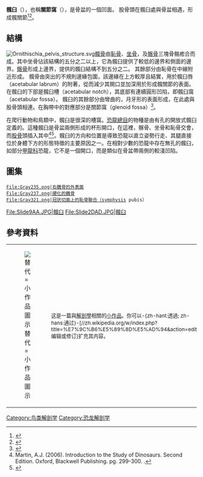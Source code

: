 '''髖臼'''（{{lang-en|acetabulum}}），也稱'''關節窩'''（{{lang-en|cotyloid cavity}}），是骨盆的一個凹面。 股骨頭在髖臼處與骨盆相遇，形成髖關節<ref name=fie>{{cite journal|vauthors=Field RE, Rajakulendran K |title= The labro-acetabular complex |year = 2011|url= | journal= J Bone Joint Surg Am | volume= 94 | issue=Suppl 2  |pages = 22–27 |pmid= 21543684 |pmc= |doi= 10.2106/JBJS.J.01710}}</ref><ref>{{cite journal|vauthors=Griffiths EJ, Khanduja V |title= Hip arthroscopy: evolution, current practice and future developments |year =2012 |url= | journal= Int Orthop | volume=36  | issue= 6 |pages = 1115–1121 |pmid= 22371112 |pmc= 3353094|doi= 10.1007/s00264-011-1459-4}}</ref>。
== 結構 ==
[[File:Ornithischia_pelvis_structure.svg|thumb]][[髋骨|髖骨]]由[[恥骨|恥骨]]、[[坐骨|坐骨]]，及[[髂骨|髂骨]]三塊骨骼癒合而成。其中坐骨佔該結構的五分之二以上，它為髖臼提供了較低的邊界和側面的邊界。[[髂骨|髂骨]]形成上邊界，提供的髖臼結構不到五分之二。 其餘部分由恥骨在中線附近形成。
髖骨由突出的不規則邊緣包圍，該邊緣在上方較厚且結實，用於髖臼唇（acetabular labrum）的附著，從而減少其開口並加深用於形成髖關節的表面。 在髖臼的下部是髖臼槽（acetabular notch），其底部有連續圓形凹陷，即髖臼窩（acetabular fossa）。 髖臼的其餘部分由彎曲的，月牙形的表面形成，在此處與股骨頭相連。在胸帶中的對應部分是關節窩（glenoid fossa）<ref>{{cite journal| author= Petersilge C |title= Imaging of the acetabular labrum |year = 2005|url= | journal= Magn Reson Imaging Clin N Am | volume=13 | issue=4 |pages = 641–52 |pmid= 16275573 |pmc= |doi=10.1016/j.mric.2005.08.015 }}</ref>。

在爬行動物和鳥類中，髖臼是很深的槽窩。[[恐龙|恐龍總目]]的物種是由有孔的開放式髖臼定義的。這種髖臼是骨盆兩側形成的杯形開口，在這裡，髂骨、坐骨和恥骨交會，而[[股骨|股骨]]頭插入其中<ref>Martin, A.J. (2006). Introduction to the Study of Dinosaurs. Second Edition. Oxford, Blackwell Publishing. pg. 299-300. {{ISBN|1-4051-3413-5}}.</ref><ref name="UC Berkeley Journal of Earth Sciences">{{cite web|title=Dinosauria: Morphology|url=http://www.ucmp.berkeley.edu/diapsids/audinosaur.html|accessdate=2013-01-21|author=|date=|last=Smith|first=Dave|format=|publisher=UC Berkeley|language=|archive-url=https://web.archive.org/web/20121022145110/http://www.ucmp.berkeley.edu/diapsids/audinosaur.html|archive-date=2012-10-22}}</ref>。髖臼的方向和位置是導致恐龍以直立姿勢行走、其腿直接位於身體下方的形態特徵的主要原因之一。在相對少數的恐龍中存在無孔的髖臼，如部分[[甲龍科|甲龍科]]恐龍，它不是一個開口，而是類似在骨盆帶兩側的較淺凹陷。

==圖集==
<gallery>
 File:Gray235.png|右髖骨的外表面
 File:Gray237.png|硬化的髖骨
 File:Gray321.png|冠状切面上的恥骨聯合（symphysis pubis）
File:Slide9AA.JPG|髖臼
File:Slide2DAD.JPG|髖臼
</gallery>




== 參考資料 ==
{{Reflist|2}}

{| class="metadata plainlinks stub" role="presentation" style="background:transparent"
|[[File:Bone.png|替代=小作品圖示]]
| style="font-size:smaller" |这是一篇與[[解剖學|解剖學]]相關的[[wikipedia:小作品|小作品]]。你可以-{zh-hant:透過; zh-hans:通过}-[//zh.wikipedia.org/w/index.php?title=%E7%9C%B6%E5%89%8D%E5%AD%94&action=edit 编辑或修订]扩充其内容。<div class="plainlinks hlist navbar mini" style="position: absolute; right: 15px; display: none;">
* [[Template:Anatomy-stub|<abbr title="该模板">-{zh-hans:查; zh-hant:閱}-</abbr>]]
* [[Template_talk:Anatomy-stub|<abbr title="讨论该模板">论</abbr>]]
* [//zh.wikipedia.org/w/index.php?title=Template:Anatomy-stub&action=edit <abbr title="编辑该模板">编</abbr>]
</div>
|}

[[Category:鸟类解剖学|Category:鸟类解剖学]]
[[Category:恐龙解剖学|Category:恐龙解剖学]]